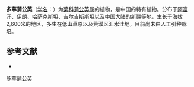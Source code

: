 {{Speciesbox
| name = 多葶蒲公英
| status = 
| status_system = 
| image =
| genus = Taraxacum
| species = multiscaposum
| authority = Schischk.
}}

'''多葶蒲公英'''（[[学名|学名]]：{{lang|la|''Taraxacum multiscaposum''}}）为[[菊科|菊科]][[蒲公英属|蒲公英属]]的植物，是中国的特有植物。分布于[[阿富汗|阿富汗]]、[[伊朗|伊朗]]、[[哈萨克斯坦|哈萨克斯坦]]、[[吉尔吉斯斯坦|吉尔吉斯斯坦]]以及[[中国大陆|中国大陆]]的[[新疆|新疆]]等地，生长于海拔2,600米的地区，多生在低山草原以及荒漠区汇水洼地，目前尚未由人工引种栽培。

== 参考文献 ==
<div class="references-small">
* {{cite web| url =http://www.bioinfo.cn/db05/KmzwSpecies.php?action=view&id=6001| title =多葶蒲公英| work =《中国高等植物数据库全库》| publisher =中国科学院微生物研究所| author =昆明植物研究所| accessdate =2009-02-25| deadurl =yes| archiveurl =https://web.archive.org/web/20160305011627/http://www.bioinfo.cn/db05/KmzwSpecies.php?action=view&id=6001| archivedate =2016-03-05}}
</div>
{{Taxonbar|from=Q10933103}}

[[Category:蒲公英属|多葶蒲公英]]


{{植物小作品}}